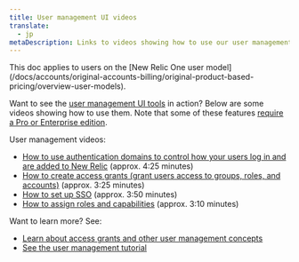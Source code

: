 ```yaml
---
title: User management UI videos
translate:
  - jp
metaDescription: Links to videos showing how to use our user management UI
---
```


<Callout variant="important">
This doc applies to users on the [New Relic One user model](/docs/accounts/original-accounts-billing/original-product-based-pricing/overview-user-models). 
</Callout>

Want to see the [user management UI tools](/docs/accounts/accounts-billing/new-relic-one-user-management/user-management-ui-and-tasks#where) in action? Below are some videos showing how to use them. Note that some of these features [require a Pro or Enterprise edition](/docs/accounts/accounts-billing/new-relic-one-user-management/user-management-ui-and-tasks#requirements). 

User management videos:
* [How to use authentication domains to control how your users log in and are added to New Relic](https://www.youtube.com/watch?v=Z00-KzGh2XY) (approx. 4:25 minutes)
* [How to create access grants (grant users access to groups, roles, and accounts)](https://www.youtube.com/watch?v=dninMzr_zHc) (approx. 3:25 minutes)
* [How to set up SSO](https://www.youtube.com/watch?v=uFjqCQcSo8g) (approx. 3:50 minutes)
* [How to assign roles and capabilities](https://www.youtube.com/watch?v=CBa0jWINQiw) (approx. 3:10 minutes)

Want to learn more? See: 
* [Learn about access grants and other user management concepts](/docs/accounts/accounts-billing/new-relic-one-user-management/user-management-concepts#understand-concepts)
* [See the user management tutorial](/docs/accounts/accounts-billing/new-relic-one-user-management/tutorial-add-new-user-groups-roles-new-relic-one-user-model)

